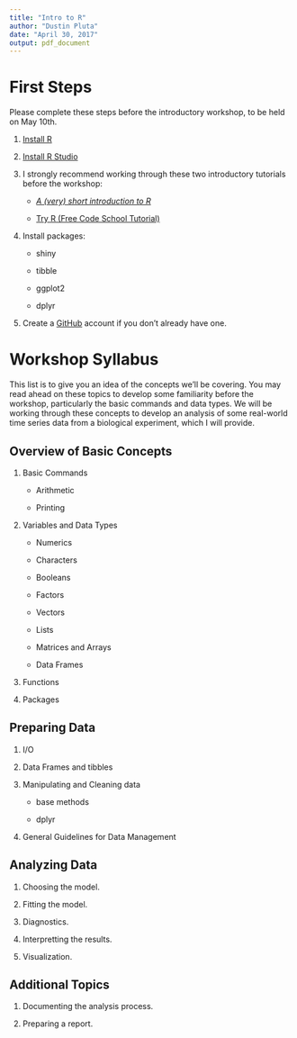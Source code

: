```yaml
---
title: "Intro to R"
author: "Dustin Pluta"
date: "April 30, 2017"
output: pdf_document
---
```


# First Steps

Please complete these steps before the introductory workshop, to be held on May 10th.  

  1. [Install R](https://cran.r-project.org/)
  
  2. [Install R Studio](https://www.rstudio.com/products/rstudio/download/)

  3. I strongly recommend working through these two introductory tutorials before the workshop:
  
      + [_A (very) short introduction to R_](https://cran.r-project.org/doc/contrib/Torfs+Brauer-Short-R-Intro.pdf)

      + [Try R (Free Code School Tutorial)](https://www.codeschool.com/courses/try-r)
  
  4. Install packages:
  
      + shiny
      
      + tibble
      
      + ggplot2
      
      + dplyr
      
  5. Create a [GitHub](https://github.com) account if you don't already have one.
      

# Workshop Syllabus

This list is to give you an idea of the concepts we'll be covering.  You may read ahead on these topics to develop some familiarity before the workshop, particularly the basic commands and data types.  We will be working through these concepts to develop an analysis of some real-world time series data from a biological experiment, which I will provide.

## Overview of Basic Concepts

  1. Basic Commands

        + Arithmetic
        
        + Printing
        
  2. Variables and Data Types
    
        + Numerics
        
        + Characters
        
        + Booleans
        
        + Factors
        
        + Vectors
        
        + Lists
        
        + Matrices and Arrays
        
        + Data Frames
        
  3. Functions
    
  4. Packages
    
## Preparing Data

  1. I/O
  
  2. Data Frames and tibbles
    
  3. Manipulating and Cleaning data
    
        + base methods
        
        + dplyr
    
  4. General Guidelines for Data Management
    
    
## Analyzing Data
    
  1. Choosing the model.
    
  2. Fitting the model.
  
  3. Diagnostics.
    
  4. Interpretting the results.
    
  5. Visualization.
    
    
## Additional Topics

  1. Documenting the analysis process.
  
  2. Preparing a report.
    